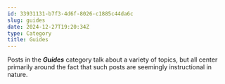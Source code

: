 ```yaml
---
id: 33931131-b7f3-4d6f-8026-c1885c44da6c
slug: guides
date: 2024-12-27T19:20:34Z
type: Category
title: Guides
---
```


Posts in the **_Guides_** category talk about a variety of topics, but all center primarily around the fact that such posts are seemingly instructional in nature.
